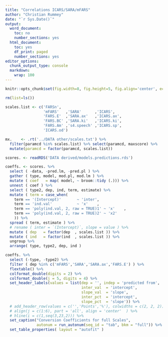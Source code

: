 ```yaml
---
title: "Correlations ICARS/SARA/mFARS"
author: "Christian Rummey"
date: "`r Sys.Date()`"
output:
  word_document:
    toc: no
    number_sections: yes
  html_document:
    toc: yes
    df_print: paged
    number_sections: yes
editor_options:
  chunk_output_type: console
  markdown:
    wrap: 100
---
```


```r
knitr::opts_chunk$set(fig.width=8, fig.height=5, fig.align='center', echo=F, warning=F, message=F, cache=F)

```

```r

rm(list=ls())

scales.list <- c('FARSn',
                 'mFARS'   ,'SARA'      ,'ICARS',
                 'FARS.E'  ,'SARA.ax'   ,'ICARS.ax',
                 'FARS.BC' ,'SARA.ki'   ,'ICARS.ki',
                 'FARS.Am' ,'s4.speech' ,'ICARS.sp',
                 'ICARS.od')

mx.    <- .rt('../DATA other/scales.txt') %>% 
  filter(paramcd %in% scales.list) %>% select(paramcd, maxscore) %>% 
  mutate(paramcd = factor(paramcd, scales.list))

scores. <- readRDS('DATA derived/models.predictions.rds')

```

```r

coeffs. <- scores. %>%
  select ( -data, -pred.lm, -pred.pl ) %>% 
  gather ( type, model, mod.pl, mod.lm ) %>% 
  mutate ( coef   = map( model, ~ broom::tidy (.))) %>% 
  unnest ( coef ) %>% 
  select ( type2, dep, ind, term, estimate) %>% 
  mutate ( term = case_when(
    term == '(Intercept)'       ~ 'inter',
    term == 'ind.val'           ~ 'x'    ,
    term == 'poly(ind.val, 2, raw = TRUE)1' ~ 'x'    ,
    term == 'poly(ind.val, 2, raw = TRUE)2' ~ 'x2'
    )) %>%
  spread ( term, estimate ) %>% 
  # rename ( inter = `(Intercept)`, slope = value ) %>% 
  mutate ( dep   = factor(dep  , scales.list )) %>% 
  mutate ( ind   = factor(ind  , scales.list )) %>% 
  ungroup %>% 
  arrange( type, type2, dep, ind )

```

```r

coeffs. %>%
  select (-type, -type2) %>% 
  filter ( dep %in% c('mFARS','SARA','SARA.ax','FARS.E') ) %>%
  flextable() %>% 
  colformat_double(digits = 2) %>% 
  colformat_double(j = 5, digits = 4) %>% 
  set_header_labels(values = list(dep = '', indep = 'predicted from', 
                                  inter_val  = 'intercept',
                                  slope_val  = 'slope',
                                  inter_pct  = 'intercept',
                                  slope_pct  = 'slope')) %>% 
  # add_header_row(values = c('','Points','%'), colwidths = c(2, 2, 2)) %>% 
  # align(j = c(1:6), part = 'all', align = 'center'  ) %>% 
  # hline(i = c(1,seq(3,23,2))) %>% 
  set_caption("Conversion Coefficients for full Scales",
              autonum = run_autonum(seq_id = "tab", bkm = "full")) %>% 
  set_table_properties( layout = "autofit" )


```